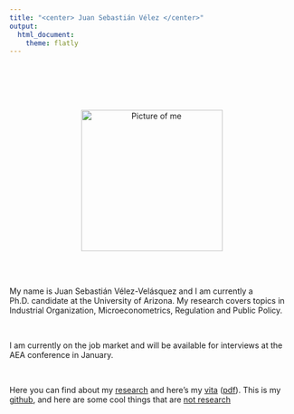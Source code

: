 ```yaml
---
title: "<center> Juan Sebastián Vélez </center>"
output:
  html_document:
    theme: flatly
---
```

<br>
<br>
<br>
<br>

<center>


<img src="https://dl.dropboxusercontent.com/s/7ag7w7bvxomewj6/_63A1930.jpg?dl=0" alt="Picture of me" style="width: 250px;"/>

</center>

<br>
<br>


My name is Juan Sebastián Vélez-Velásquez and I am currently a Ph.D. candidate at the University of Arizona.  My research covers topics in Industrial Organization, Microeconometrics, Regulation and Public Policy.

<br> 

I am currently on the job market and will be available for interviews at the AEA conference in January.

<br> 

Here you can find about my [research](research.html) and here's my [vita](CV.html) ([pdf](https://drive.google.com/open?id=0B79m-FIj0eKITEVnRlJndF9MdzA)). This is my [github](https://github.com/sebastianvelez), and here are some cool things that are [not research](non_research_stuff.html)

